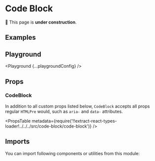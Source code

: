 



# Code Block

🚧 This page is **under construction**.

## Examples

<Example title="Sizes" path="code-block/sizes">
  <Sizes />
</Example>

<Example title="Inverted" path="code-block/inverted" darkPreview>
  <Inverted />
</Example>

## Playground

<Playground {...playgroundConfig} />

## Props

### CodeBlock

In addition to all custom props listed below, `CodeBlock` accepts all props regular `HTMLPre` would, such as `aria-` and `data-` attributes.

<PropsTable
  metadata={require('!!extract-react-types-loader!../../../src/code-block/code-block')}
/>

## Imports

You can import following components or utilities from this module:

<Imports module={CodeBlockExports} path="@datacamp/waffles/code-block" />
